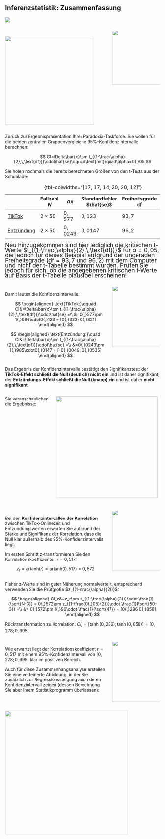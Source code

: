 <!----------------->
<!--- New slide --->
<!----------------->
## Inferenzstatistik: Zusammenfassung

<div class="vspace-large"></div>

![](images/inference_overview.png)


## {.blackslide .center}

<div class="vspace-small"></div>

:::: {.columns}
::: {.column width="68%"}

![](images/paradoxia_histogram_inflammation_sem_nonsig.png){height=290px}

:::
::: {.column width="32%"}
::: {.content-hidden when-format="pdf"}
![](images/paradoxia_group_of_scientists.png){.hcenter-image height=180px style="margin-top:-20px !important"}

:::
:::
::::

Zurück zur Ergebnispräsentation Ihrer Paradoxia-Taskforce. Sie wollen für die beiden zentralen Gruppenvergleiche 95%-Konfidenzintervalle berechnen:

$$
CI=\Delta\bar{x}\pm t_{(1-\frac{\alpha}{2},\,\text{df})}\cdot\hat{se}\qquad\text{mit}\quad\alpha=0{,}05
$$

Sie holen nochmals die bereits berechneten Größen von den t-Tests aus der Schublade:

<!---  Table --->
||Fallzahl $N$|$\Delta\bar{x}$ |Standardfehler $\hat{se}$|Freiheitsgrade $\text{df}$|$t_{(0.975,\,\text{df})}$|
|-|-|-|-|-|-|
| [TikTok]{.underline} | $2\times 50$ | $0{,}577$ | ${0{,}123}$ | $93{,}7$ | $1{,}986$|
| [Entzündung]{.underline} | $2\times 50$ |$0{,}0243$ | ${0{,}0147}$ | $96{,}2$ |$1{,}985$ |

: {tbl-colwidths="[17, 17, 14, 20, 20, 12]"}

<div class="vspace-small"></div>

[Neu hinzugekommen sind hier lediglich die kritischen t-Werte $t_{(1-\frac{\alpha}{2},\,\text{df})}$ für $\alpha=0{,}05$, die jedoch für dieses Beispiel aufgrund der ungeraden Freiheitsgrade ($\text{df}=93{,}7$ und $96{,}2$) mit dem Computer und nicht der t-Tabelle bestimmt wurden. Prüfen Sie jedoch für sich, ob die angegebenen kritischen t-Werte auf Basis der t-Tabelle plausibel erscheinen!]{style="font-size: 19px; line-height: 0.85; display: block"}

## {.blackslide .center}

<div class="vspace-small"></div>

:::: {.columns}
::: {.column width="68%"}

Damit lauten die Konfidenzintervalle:

$$
\begin{aligned}
\text{TikTok:}\qquad CI&=\Delta\bar{x}\pm t_{(1-\frac{\alpha}{2},\,\text{df})}\cdot\hat{se} =\\ 
&=0{,}577\pm 1{,}986\cdot0{,}123 = [0{,}333; 0{,}821]
\end{aligned}
$$

$$
\begin{aligned}
\text{Entzündung:}\quad CI&=\Delta\bar{x}\pm t_{(1-\frac{\alpha}{2},\,\text{df})}\cdot\hat{se} =\\ 
&=0{,}0243\pm 1{,}985\cdot0{,}0147 = [-0{,}0049; 0{,}0535]
\end{aligned}
$$

:::
::: {.column width="32%"}
::: {.content-hidden when-format="pdf"}
![](images/paradoxia_group_of_scientists.png){.hcenter-image height=200px style="margin-top:-20px !important"}

:::
:::
::::

Das Ergebnis der Konfidenzintervalle bestätigt den Signifikanztest: der **TikTok-Effekt schließt die Null (deutlich) nicht ein** und ist daher signifikant; der **Entzündungs-Effekt schließt die Null (knapp) ein** und ist daher **nicht signifikant**.

:::: {.columns}
::: {.column width="30%"}
Sie veranschaulichen die Ergebnisse:
:::
::: {.column width="70%"}
![](images/paradoxia_ci.png){height=330px}
:::
::::




## {.blackslide .center}

<div class="vspace-small"></div>

:::: {.columns}
::: {.column width="68%"}

Bei den **Konfidenzintervallen der Korrelation** zwischen TikTok-Onlinezeit und Entzündungswerten erwarten Sie aufgrund der Stärke und Signifikanz der Korrelation, dass die Null klar außerhalb des 95%-Konfidenzintervalls liegt.

Im ersten Schritt z-transformieren Sie den Korrelationskoeffizienten $r=0{,}517$:

$$
z_r = \text{artanh}({r}) = \text{artanh}({0{,}517}) = 0{,}572
$$

:::
::: {.column width="32%"}
::: {.content-hidden when-format="pdf"}
![](images/paradoxia_group_of_scientists.png){.hcenter-image height=200px style="margin-top:-20px !important"}

:::
:::
::::

Fisher z-Werte sind in guter Näherung normalverteilt, entsprechend verwenden Sie die Prüfgröße $z_{(1-\frac{\alpha}{2})}$:

$$
\begin{aligned}
CI_z&=z_r\pm z_{(1-\frac{\alpha}{2})}\cdot \frac{1}{\sqrt{N-3}} = 0{,}572\pm z_{(1-\frac{0{,}05}{2})}\cdot  \frac{1}{\sqrt{50-3}} =\\
&= 0{,}572\pm 1{,}96\cdot \frac{1}{\sqrt{47}} = [0{,}286;0{,}858]
\end{aligned}
$$


Rücktransformation zu Korrelation: $CI_r = [\tanh(0{,}286);\tanh(0{,}858)] = [0{,}278; 0{,}695]$


## {.blackslide .center}

<div class="vspace-small"></div>

:::: {.columns}
::: {.column width="68%"}
Wie erwartet liegt der Korrelationskoeffizient $r=0{,}517$ mit einem 95%-Konfidenzintervall von $[0{,}278; 0{,}695]$ klar im positiven Bereich.

Auch für diese Zusammenhangsanalyse erstellen Sie eine verfeinerte Abbildung, in der
 Sie zusätzlich zur Regressionssteigung auch deren Konfidenzintervall zeigen (dessen Berechnung Sie aber Ihrem Statistikprogramm überlassen):

:::
::: {.column width="32%"}
::: {.content-hidden when-format="pdf"}
![](images/paradoxia_group_of_scientists.png){.hcenter-image height=200px style="margin-top:-20px !important"}

:::
:::
::::

<div class="vspace-medium"></div>

![](images/paradoxia_ci_reg.png){height=400px}